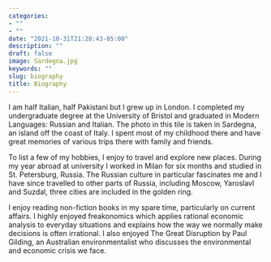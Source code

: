 ```yaml
---
categories:
- ""
- ""
date: "2021-10-31T21:28:43-05:00"
description: ""
draft: false
image: Sardegna.jpg
keywords: ""
slug: biography
title: Biography
---
```

I am half Italian, half Pakistani but I grew up in London. I completed my undergraduate degree at the University of Bristol and graduated in Modern Languages: Russian and Italian. The photo in this tile is taken in Sardegna, an island off the coast of Italy. I spent most of my childhood there and have great memories of various trips there with family and friends. 

To list a few of my hobbies, I enjoy to travel and explore new places. During my year abroad at university I worked in Milan for six months and studied in St. Petersburg, Russia. The Russian culture in particular fascinates me and I have since travelled to other parts of Russia, including Moscow, Yaroslavl and Suzdal, three cities are included in the golden ring. 

I enjoy reading non-fiction books in my spare time, particularly on current affairs. I highly enjoyed freakonomics which applies rational economic analysis to everyday situations and explains how the way we normally make decisions is often irrational. I also enjoyed The Great Disruption by Paul Gilding, an Australian environmentalist who discusses the environmental and economic crisis we face. 